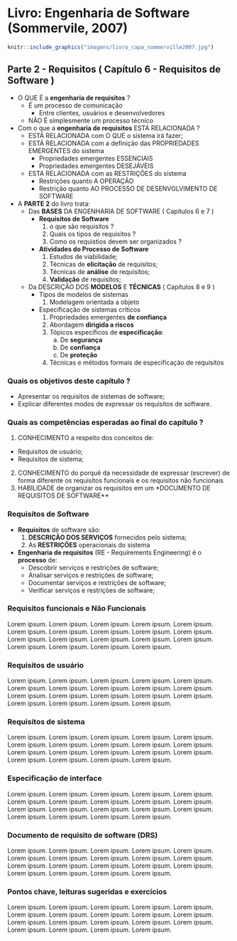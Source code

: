 # Livro: Engenharia de Software (Sommervile, 2007)

```r
knitr::include_graphics("imagens/livro_capa_sommerville2007.jpg")
```

## Parte 2 - Requisitos ( Capítulo 6 - Requisitos de Software )

* O QUE É a **engenharia de requisitos** ?
  * É um processo de comunicação
    * Entre clientes, usuários e desenvolvedores
  * NÃO É simplesmente um processo técnico
* Com o que a **engenharia de requisitos** ESTÁ RELACIONADA ?
  * ESTÁ RELACIONADA com O QUE o sistema irá fazer;
  * ESTÁ RELACIONADA com a definição das PROPRIEDADES EMERGENTES do sistema
    * Propriedades emergentes ESSENCIAIS
    * Propriedades emergentes DESEJÁVEIS
  * ESTA RELACIONADA com as RESTRIÇÕES do sistema
    * Restrições quanto A OPERAÇÃO
    * Restrição quanto AO PROCESSO DE DESENVOLVIMENTO DE SOFTWARE
    
* A **PARTE 2** do livro trata:
  * Das **BASES** DA ENGENHARIA DE SOFTWARE ( Capítulos 6 e 7 )
    * **Requisitos de Software**
      1. o que são requisitos ?
      2. Quais os tipos de requisitos ?
      3. Como os requistios devem ser organizados ?
    * **Atividades do Processo de Software**
      1. Estudos de viabilidade;
      2. Técnicas de **elicitação** de requisitos;
      3. Técnicas de **análise** de requisitos;
      4. **Validação** de requisitos;
  * Da DESCRIÇÃO DOS **MODELOS** E **TÉCNICAS** ( Capítulos 8 e 9 )
    * Tipos de modelos de sistemas
      1. Modelagem orientada a objeto
    * Especificação de sistemas críticos
      1. Propriedades emergentes **de confiança**
      2. Abordagem **dirigida a riscos**
      3. Tópicos específicos de **especificação**:
          a. De **segurança**
          b. De **confiança**
          c. De **proteção**
      4. Técnicas e métodos formais de especificação de requisitos
      
### Quais os objetivos deste capítulo ? {-}

* Apresentar os requisitos de sistemas de software;
* Explicar diferentes modos de expressar os requisitos de software.

### Quais as competências esperadas ao final do capítulo ? {-}

1. CONHECIMENTO a respeito dos conceitos de:
  * Requisitos de usuário;
  * Requisitos de sistema;
2. CONHECIMENTO do porquê da necessidade de expressar (escrever) de forma diferente os requisitos funcionais e os requisitos não funcionais
3. HABILIDADE de organizar os requisitos em um *DOCUMENTO DE REQUISITOS DE SOFTWARE**

### Requisitos de Software

* **Requisitos** de software são:
  1. **DESCRIÇÃO DOS SERVIÇOS** fornecidos pelo sistema;
  2. As **RESTRIÇÕES** operacionais do sistema
* **Engenharia de requisitos** (RE - Requirements Engineering) é o **processo** de:
  * Descobrir serviços e restrições de software;
  * Analisar serviços e restrições de software;
  * Documentar serviços e restrições de software;
  * Verificar serviços e restrições de software;


    
### Requisitos funcionais e Não Funcionais

Lorem ipsum. Lorem ipsum. Lorem ipsum. Lorem ipsum. Lorem ipsum. Lorem ipsum. Lorem ipsum. Lorem ipsum. Lorem ipsum. Lorem ipsum. Lorem ipsum. Lorem ipsum. Lorem ipsum. Lorem ipsum. Lorem ipsum. Lorem ipsum. Lorem ipsum. Lorem ipsum. Lorem ipsum.

### Requisitos de usuário

Lorem ipsum. Lorem ipsum. Lorem ipsum. Lorem ipsum. Lorem ipsum. Lorem ipsum. Lorem ipsum. Lorem ipsum. Lorem ipsum. Lorem ipsum. Lorem ipsum. Lorem ipsum. Lorem ipsum. Lorem ipsum. Lorem ipsum. Lorem ipsum. Lorem ipsum. Lorem ipsum. Lorem ipsum.

### Requisitos de sistema

Lorem ipsum. Lorem ipsum. Lorem ipsum. Lorem ipsum. Lorem ipsum. Lorem ipsum. Lorem ipsum. Lorem ipsum. Lorem ipsum. Lorem ipsum. Lorem ipsum. Lorem ipsum. Lorem ipsum. Lorem ipsum. Lorem ipsum. Lorem ipsum. Lorem ipsum. Lorem ipsum. Lorem ipsum.

### Especificação de interface

Lorem ipsum. Lorem ipsum. Lorem ipsum. Lorem ipsum. Lorem ipsum. Lorem ipsum. Lorem ipsum. Lorem ipsum. Lorem ipsum. Lorem ipsum. Lorem ipsum. Lorem ipsum. Lorem ipsum. Lorem ipsum. Lorem ipsum. Lorem ipsum. Lorem ipsum. Lorem ipsum. Lorem ipsum.

### Documento de requisito de software (DRS)

Lorem ipsum. Lorem ipsum. Lorem ipsum. Lorem ipsum. Lorem ipsum. Lorem ipsum. Lorem ipsum. Lorem ipsum. Lorem ipsum. Lorem ipsum. Lorem ipsum. Lorem ipsum. Lorem ipsum. Lorem ipsum. Lorem ipsum. Lorem ipsum. Lorem ipsum. Lorem ipsum. Lorem ipsum.

### Pontos chave, leituras sugeridas e exercícios {-}

Lorem ipsum. Lorem ipsum. Lorem ipsum. Lorem ipsum. Lorem ipsum. Lorem ipsum. Lorem ipsum. Lorem ipsum. Lorem ipsum. Lorem ipsum. Lorem ipsum. Lorem ipsum. Lorem ipsum. Lorem ipsum. Lorem ipsum. Lorem ipsum. Lorem ipsum. Lorem ipsum. Lorem ipsum.